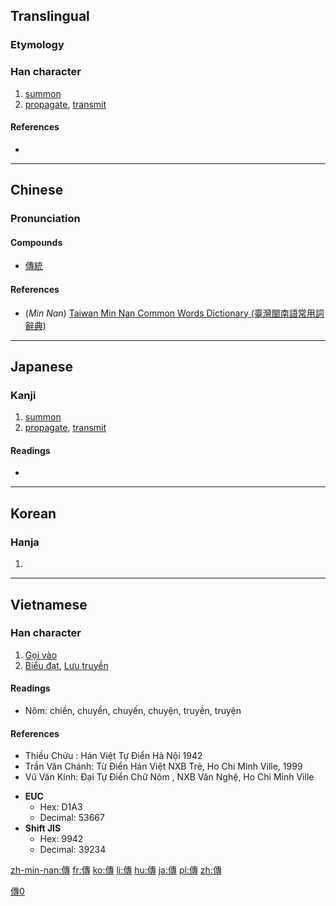 {{also|传|伝}}
==Translingual==
{{ja-forms|[[伝]]|[[传]]|傳}}
===Etymology===
{{Han compound|人|專|c1=s|c2=p|t1=man|ls=psc}}

===Han character===
{{Han char|rn=9|rad=人|as=11|sn=13|four=2524<sub>3</sub>|canj=人十戈戈 (OJII)|ids=⿰[[亻]][[專]]}}

# [[summon]]
# [[propagate]], [[transmit]]

====References====
* {{Han ref|kx=0114.230|dkj=01019|dj=0243.020|hdz=10208.090|uh=50B3|ud=20659|bh=B6C7|bd=46791}}

[[Category:CJKV characters simplified differently in Japan and China|傳0]]

----

==Chinese==
{{zh-hanzi-box|[[传]]|傳}}

===Pronunciation===
{{zh-pron
|m=chuán,zhuàn
|c=cyun4,zyun6
|h=chhòn
|mn=thn̂g/thoân
|mn_note=thn̂g - vernacular, thoân - literary
|w=
|mc=y
|oc=y
|ma=|ma2=
|cat=v
}}

====Compounds====
* [[傳統]]

====References====
*(''Min Nan'') [http://twblg.dict.edu.tw/holodict_new/result_detail.jsp?n_no=9315&curpage=1&sample=%E5%82%B3&radiobutton=1&querytarget=1&limit=20&pagenum=2&rowcount=40 Taiwan Min Nan Common Words Dictionary (臺灣閩南語常用詞辭典)]

----

==Japanese==

===Kanji===
{{ja-kanji|grade=|rs=人11|style=ky|shin=伝}}

# [[summon]]
# [[propagate]], [[transmit]]

====Readings====
* {{ja-readings|on=[[でん]] (den), [[てん]] (ten)|kun=[[つたえる]] (tsutaeru)}}

----

==Korean==

===Hanja===
{{ko-hanja|hangeul=전|rv=jeon|mr=chŏn}}

# {{defn|lang=ko|sort=人11}}

----

==Vietnamese==

===Han character===
{{vi-hantu|truyền, truyện|rs=人11}}

# [[Gọi vào]]
# [[Biểu đạt]], [[Lưu truyền]]

====Readings====
* Nôm: chiền, chuyền, chuyến, chuyện, truyền, truyện

====References====
* Thiều Chửu : Hán Việt Tự Điển  Hà Nội 1942
* Trần Văn Chánh: Từ Điển Hán Việt NXB Trẻ, Ho Chi Minh Ville, 1999
* Vũ Văn Kính: Đại Tự Điển Chữ Nôm , NXB Văn Nghệ, Ho Chi Minh Ville

* '''EUC'''
** Hex: D1A3
** Decimal: 53667
* '''Shift JIS'''
** Hex: 9942
** Decimal: 39234

[[zh-min-nan:傳]]
[[fr:傳]]
[[ko:傳]]
[[li:傳]]
[[hu:傳]]
[[ja:傳]]
[[pl:傳]]
[[zh:傳]]